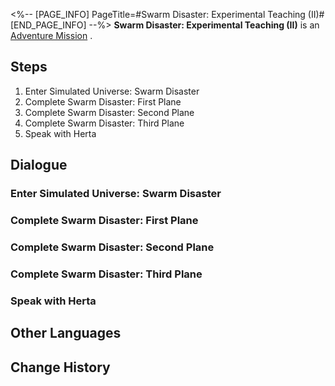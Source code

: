 <%-- [PAGE_INFO]
PageTitle=#Swarm Disaster: Experimental Teaching (II)#
[END_PAGE_INFO] --%>
{{Stub|Dialogue, characters, and location(s)}}
{{Mission Infobox
|id            = 8013102
|title         = 
|image         = Mission Swarm Disaster: Experimental Teaching (II).png
|type          = Adventure
|event_name    = 
|chapter       = 
|requirements  = [[Adventure Mission]] ''[[Swarm Disaster: Experimental Teaching (I)]]'' completed
|summary       = <!--official mission summary from Fate's Atlas-->
|characters    = <!--characters that appear in this mission-->
|startLocation = <!--location as it intially appears on the mission screen-->
|world         = <!--i.e. Penacony-->
|area          = <!--i.e. A Child's Dream-->
|prev          = 
|next          = Swarm Disaster: Test Objective
|exp           = 
|credits       = 10000
|stellarJade   = 
|other         = {{Card List||delim=;}}
}}
'''Swarm Disaster: Experimental Teaching (II)''' is an [[Adventure Mission]]<!--in [world]-->.

==Steps==
# Enter Simulated Universe: Swarm Disaster
# Complete Swarm Disaster: First Plane
# Complete Swarm Disaster: Second Plane
# Complete Swarm Disaster: Third Plane
# Speak with Herta

<!--
==Gameplay Notes==

--><!--
==Trial Character==

-->
==Dialogue==
{{Stub Dialogue}}
===Enter Simulated Universe: Swarm Disaster===
{{Mission Description|type=adventure|location=<!--to be added-->|Herta, Ruan Mei, Screwllum, and Stephen have joined forces to bring about the Simulated Universe's first major update! The geniuses added a substantial influx of fun content from all their various ideas. Following that, they will officially initiate the three sections of "planes" developed for this version of Simulation Universe!}}
{{Dialogue Start}}
:{{tx}}
{{Dialogue End}}

===Complete Swarm Disaster: First Plane===
{{Mission Description|type=adventure|location=<!--to be added-->|update|Herta, Ruan Mei, Screwllum, and Stephen have joined forces to bring about the Simulated Universe's first major update! The geniuses added a substantial influx of fun content from all their various ideas. Following that, they will officially initiate the three sections of "planes" developed for this version of Simulation Universe!}}
{{Dialogue Start}}
:{{tx}}
{{Dialogue End}}

===Complete Swarm Disaster: Second Plane===
{{Mission Description|type=adventure|location=<!--to be added-->|update|Herta, Ruan Mei, Screwllum, and Stephen have joined forces to bring about the Simulated Universe's first major update! The geniuses added a substantial influx of fun content from all their various ideas. Following that, they will officially initiate the three sections of "planes" developed for this version of Simulation Universe!}}
{{Dialogue Start}}
:{{tx}}
{{Dialogue End}}

===Complete Swarm Disaster: Third Plane===
{{Mission Description|type=adventure|location=<!--to be added-->|update|Herta, Ruan Mei, Screwllum, and Stephen have joined forces to bring about the Simulated Universe's first major update! The geniuses added a substantial influx of fun content from all their various ideas. Following that, they will officially initiate the three sections of "planes" developed for this version of Simulation Universe!}}
{{Dialogue Start}}
:{{tx}}
{{Dialogue End}}

===Speak with Herta===
{{Mission Description|type=adventure|location=<!--to be added-->|update|Herta, Ruan Mei, Screwllum, and Stephen have joined forces to bring about the Simulated Universe's first major update! The geniuses added a substantial influx of fun content from all their various ideas. Following that, they will officially initiate the three sections of "planes" developed for this version of Simulation Universe!}}
{{Dialogue Start}}
:{{tx}}
{{Dialogue End}}

==Other Languages==
{{Other Languages
|en   = Swarm Disaster: Experimental Teaching (II)
|zhs  = 寰宇蝗灾：实验教学（其二）
|zht  = 寰宇蝗災：實驗教學（其二）
|ja   = 宇宙の蝗害：チュートリアル・2
|ko   = 곤충 떼 재난: 실험 튜토리얼 (2)
|es   = La Plaga: enseñanza experimental II
|fr   = Enseignement expérimental (II)
|ru   = Нашествие роя: Экспериментальное обучение II
|th   = หายนะแห่งมวลแมลง: เรียนรู้ทดลอง 2
|vi   = Thảm Họa Đàn Côn Trùng: Giáo Trình Thí Nghiệm 2
|de   = Schwarmkatastrophe: Experimentelles Lehren (Teil 2)
|id   = Bencana Swarm: Pembelajaran Eksperimen 2
|pt   = O Desastre do Enxame: Ensino Experimental (II)
}}

==Change History==
{{Change History|1.3}}
